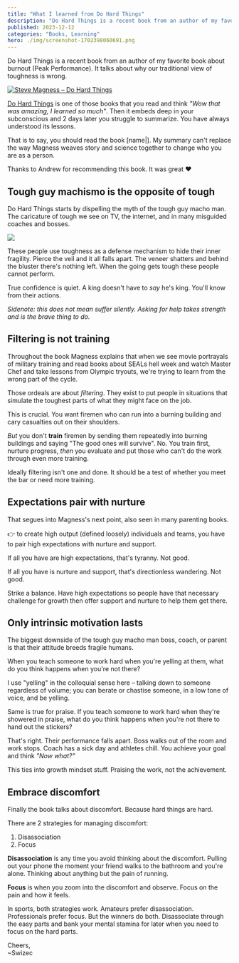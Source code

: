```yaml
---
title: "What I learned from Do Hard Things"
description: "Do Hard Things is a recent book from an author of my favorite book about burnout (Peak Performance). It talks about why our traditional view of toughness is wrong."
published: 2023-12-12
categories: "Books, Learning"
hero: ./img/screenshot-1702398060691.png
---
```


Do Hard Things is a recent book from an author of my favorite book about burnout (Peak Performance). It talks about why our traditional view of toughness is wrong.

[![Steve Magness – Do Hard Things](./img/Steve-Magness-Do-Hard-Things-j89918.png)](https://www.stevemagness.com/do-hard-things/)

[Do Hard Things](https://www.stevemagness.com/do-hard-things/) is one of those books that you read and think _"Wow that was amazing, I learned so much"_. Then it embeds deep in your subconscious and 2 days later you struggle to summarize. You have always understood its lessons.

That is to say, you should read the book \[name|]. My summary can't replace the way Magness weaves story and science together to change who you are as a person.

Thanks to Andrew for recommending this book. It was great ❤️

## Tough guy machismo is the opposite of tough

Do Hard Things starts by dispelling the myth of the tough guy macho man. The caricature of tough we see on TV, the internet, and in many misguided coaches and bosses.

![](./img/giphygif-9f48be.gif)

These people use toughness as a defense mechanism to hide their inner fragility. Pierce the veil and it all falls apart. The veneer shatters and behind the bluster there's nothing left. When the going gets tough these people cannot perform.

True confidence is quiet. A king doesn't have to _say_ he's king. You'll know from their actions.

_Sidenote: this does not mean suffer silently. Asking for help takes strength and is the brave thing to do._

## Filtering is not training

Throughout the book Magness explains that when we see movie portrayals of military training and read books about SEALs hell week and watch Master Chef and take lessons from Olympic tryouts, we're trying to learn from the wrong part of the cycle.

Those ordeals are about _filtering_. They exist to put people in situations that simulate the toughest parts of what they might face on the job.

This is crucial. You want firemen who can run into a burning building and cary casualties out on their shoulders.

_But_ you don't **train** firemen by sending them repeatedly into burning buildings and saying "The good ones will survive". No. You train first, nurture progress, _then_ you evaluate and put those who can't do the work through even more training.

Ideally filtering isn't one and done. It should be a test of whether you meet the bar or need more training.

## Expectations pair with nurture

That segues into Magness's next point, also seen in many parenting books.

👉 to create high output (defined loosely) individuals and teams, you have to pair high expectations with nurture and support.

If all you have are high expectations, that's tyranny. Not good.

If all you have is nurture and support, that's directionless wandering. Not good.

Strike a balance. Have high expectations so people have that necessary challenge for growth then offer support and nurture to help them get there.

## Only intrinsic motivation lasts

The biggest downside of the tough guy macho man boss, coach, or parent is that their attitude breeds fragile humans.

When you teach someone to work hard when you're yelling at them, what do you think happens when you're not there?

I use "yelling" in the colloquial sense here – talking down to someone regardless of volume; you can berate or chastise someone, in a low tone of voice, and be yelling.

Same is true for praise. If you teach someone to work hard when they're showered in praise, what do you think happens when you're not there to hand out the stickers?

That's right. Their performance falls apart. Boss walks out of the room and work stops. Coach has a sick day and athletes chill. You achieve your goal and think _"Now what?"_

This ties into growth mindset stuff. Praising the work, not the achievement.

## Embrace discomfort

Finally the book talks about discomfort. Because hard things are hard.

There are 2 strategies for managing discomfort:

1. Disassociation
2. Focus

**Disassociation** is any time you avoid thinking about the discomfort. Pulling out your phone the moment your friend walks to the bathroom and you're alone. Thinking about anything but the pain of running.

**Focus** is when you zoom into the discomfort and observe. Focus on the pain and how it feels.

In sports, both strategies work. Amateurs prefer disassociation. Professionals prefer focus. But the winners do both. Disassociate through the easy parts and bank your mental stamina for later when you need to focus on the hard parts.

Cheers,<br />
\~Swizec

